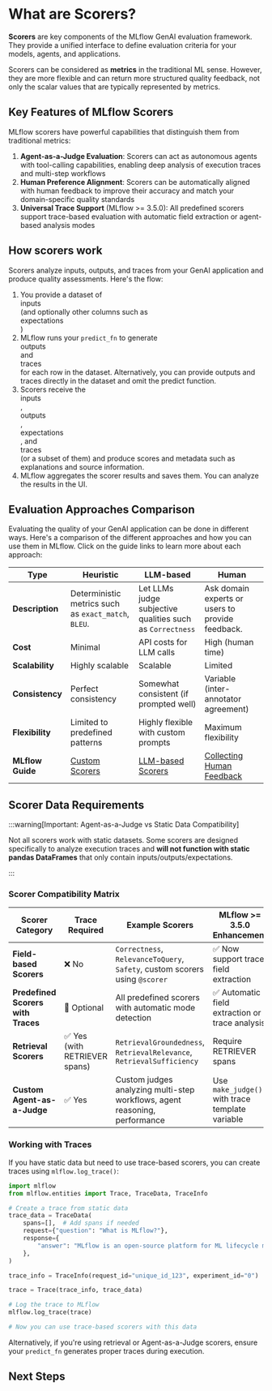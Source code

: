 
# What are Scorers?

**Scorers** are key components of the MLflow GenAI evaluation framework. They provide a unified interface to define evaluation criteria for your models, agents, and applications.

Scorers can be considered as **metrics** in the traditional ML sense. However, they are more flexible and can return more structured quality feedback, not only the scalar values that are typically represented by metrics.

## Key Features of MLflow Scorers

MLflow scorers have powerful capabilities that distinguish them from traditional metrics:

1. **Agent-as-a-Judge Evaluation**: Scorers can act as autonomous agents with tool-calling capabilities, enabling deep analysis of execution traces and multi-step workflows
2. **Human Preference Alignment**: Scorers can be automatically aligned with human feedback to improve their accuracy and match your domain-specific quality standards
3. **Universal Trace Support** (MLflow >= 3.5.0): All predefined scorers support trace-based evaluation with automatic field extraction or agent-based analysis modes

## How scorers work

Scorers analyze inputs, outputs, and traces from your GenAI application and produce quality assessments. Here's the flow:

1. You provide a dataset of <div className="inline-flex rounded-sm bg-green-100 px-2 py-1 text-sm text-green-900">inputs</div> (and optionally other columns such as <div className="inline-flex rounded-sm bg-yellow-100 px-2 py-1 text-sm text-yellow-900">expectations</div>)
2. MLflow runs your `predict_fn` to generate <div className="inline-flex rounded-sm bg-orange-100 px-2 py-1 text-sm text-orange-900">outputs</div> and <div className="inline-flex rounded-sm bg-cyan-100 px-2 py-1 text-sm text-cyan-900">traces</div> for each row in the dataset. Alternatively, you can provide outputs and traces directly in the dataset and omit the predict function.
3. Scorers receive the <div className="inline-flex rounded-sm bg-green-100 px-2 py-1 text-sm text-green-900">inputs</div>, <div className="inline-flex rounded-sm bg-orange-100 px-2 py-1 text-sm text-orange-900">outputs</div>, <div className="inline-flex rounded-sm bg-yellow-100 px-2 py-1 text-sm text-yellow-900">expectations</div>, and <div className="inline-flex rounded-sm bg-cyan-100 px-2 py-1 text-sm text-cyan-900">traces</div> (or a subset of them) and produce scores and metadata such as explanations and source information.
4. MLflow aggregates the scorer results and saves them. You can analyze the results in the UI.

## Evaluation Approaches Comparison

Evaluating the quality of your GenAI application can be done in different ways. Here's a comparison of the different approaches and how you can use them in MLflow. Click on the guide links to learn more about each approach:

| Type             | Heuristic                                            | LLM-based                                                  | Human                                                             |
| ---------------- | ---------------------------------------------------- | ---------------------------------------------------------- | ----------------------------------------------------------------- |
| **Description**  | Deterministic metrics such as `exact_match`, `BLEU`. | Let LLMs judge subjective qualities such as `Correctness`  | Ask domain experts or users to provide feedback.                  |
| **Cost**         | Minimal                                              | API costs for LLM calls                                    | High (human time)                                                 |
| **Scalability**  | Highly scalable                                      | Scalable                                                   | Limited                                                           |
| **Consistency**  | Perfect consistency                                  | Somewhat consistent (if prompted well)                     | Variable (inter-annotator agreement)                              |
| **Flexibility**  | Limited to predefined patterns                       | Highly flexible with custom prompts                        | Maximum flexibility                                               |
| **MLflow Guide** | [Custom Scorers](/genai/eval-monitor/scorers/custom) | [LLM-based Scorers](/genai/eval-monitor/scorers/llm-judge) | [Collecting Human Feedback](/genai/tracing/collect-user-feedback) |

## Scorer Data Requirements

:::warning[Important: Agent-as-a-Judge vs Static Data Compatibility]

Not all scorers work with static datasets. Some scorers are designed specifically to analyze execution traces and **will not function with static pandas DataFrames** that only contain inputs/outputs/expectations.

:::

### Scorer Compatibility Matrix

| Scorer Category                    | Trace Required                | Example Scorers                                                             | MLflow >= 3.5.0 Enhancement                     |
| ---------------------------------- | ----------------------------- | --------------------------------------------------------------------------- | ----------------------------------------------- |
| **Field-based Scorers**            | ❌ No                         | `Correctness`, `RelevanceToQuery`, `Safety`, custom scorers using `@scorer` | ✅ Now support trace field extraction           |
| **Predefined Scorers with Traces** | 🔄 Optional                   | All predefined scorers with automatic mode detection                        | ✅ Automatic field extraction or trace analysis |
| **Retrieval Scorers**              | ✅ Yes (with RETRIEVER spans) | `RetrievalGroundedness`, `RetrievalRelevance`, `RetrievalSufficiency`       | Require RETRIEVER spans                         |
| **Custom Agent-as-a-Judge**        | ✅ Yes                        | Custom judges analyzing multi-step workflows, agent reasoning, performance  | Use `make_judge()` with trace template variable |

### Working with Traces

If you have static data but need to use trace-based scorers, you can create traces using `mlflow.log_trace()`:

```python
import mlflow
from mlflow.entities import Trace, TraceData, TraceInfo

# Create a trace from static data
trace_data = TraceData(
    spans=[],  # Add spans if needed
    request={"question": "What is MLflow?"},
    response={
        "answer": "MLflow is an open-source platform for ML lifecycle management."
    },
)

trace_info = TraceInfo(request_id="unique_id_123", experiment_id="0")

trace = Trace(trace_info, trace_data)

# Log the trace to MLflow
mlflow.log_trace(trace)

# Now you can use trace-based scorers with this data
```

Alternatively, if you're using retrieval or Agent-as-a-Judge scorers, ensure your `predict_fn` generates proper traces during execution.

## Next Steps

<TilesGrid>
  <TileCard
    icon={Scale}
    title="LLM-based Scorers"
    description="Get started with LLM judges for evaluating qualities."
    href="/genai/eval-monitor/scorers/llm-judge"
  />
  <TileCard
    icon={Bot}
    title="Evaluate Agents"
    description="Evaluate AI agents with specialized techniques and custom scorers"
    href="/genai/eval-monitor/running-evaluation/agents"
  />
  <TileCard
    icon={Target}
    title="Collect Ground Truth"
    description="Gather and manage ground truth data to improve your evaluation accuracy"
    href="/genai/tracing/collect-user-feedback"
  />
</TilesGrid>
